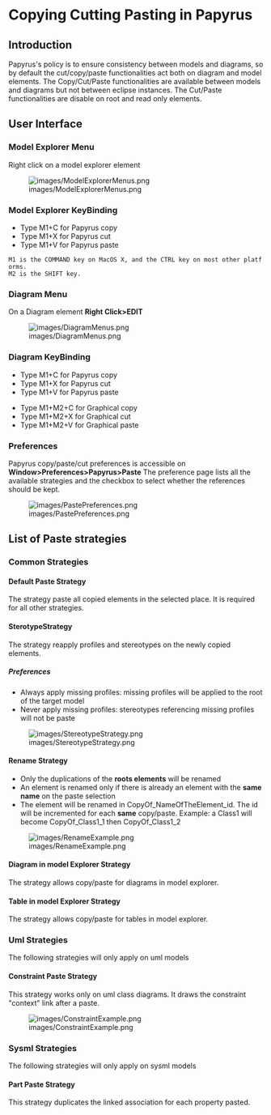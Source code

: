 <!--
 Copyright (c) 2014 CEA LIST.
 All rights reserved. This program and the accompanying materials
 are made available under the terms of the Eclipse Public License v1.0
 which accompanies this distribution, and is available at
 http://www.eclipse.org/legal/epl-v10.html

 Contributors:
  Benoit Maggi (CEA LIST) benoit.maggi@cea.fr - Initial Documentation
-->

=Copying Cutting Pasting in Papyrus=
==Introduction==

Papyrus's policy is to ensure consistency between models and diagrams, so by default the cut/copy/paste functionalities act both on diagram and model elements.
The Copy/Cut/Paste functionalities are available between models and diagrams but not between eclipse instances.  
The Cut/Paste functionalities are disable on root and read only elements.

==User Interface== 
===Model Explorer Menu===
Right click on a model explorer element

[[Image:images/ModelExplorerMenus.png]]

===Model Explorer KeyBinding===
*Type M1+C for Papyrus copy
*Type M1+X for Papyrus cut
*Type M1+V for Papyrus paste

 M1 is the COMMAND key on MacOS X, and the CTRL key on most other platforms.
 M2 is the SHIFT key.

===Diagram Menu===
On a Diagram element '''Right Click>EDIT''' 

[[Image:images/DiagramMenus.png]]

===Diagram KeyBinding===
*Type M1+C for Papyrus copy
*Type M1+X for Papyrus cut
*Type M1+V for Papyrus paste

*Type M1+M2+C for Graphical copy
*Type M1+M2+X for Graphical cut
*Type M1+M2+V for Graphical paste

===Preferences===

Papyrus copy/paste/cut preferences is accessible on '''Window>Preferences>Papyrus>Paste'''
The preference page lists all the available strategies and the checkbox to select whether the references should be kept.

[[Image:images/PastePreferences.png]]

<!--== Copy with external files ==
This paragraph will list all '''available''' interaction with external files.

=== Copy in Diagram Paste in External Files ===
The copied Diagram elements will be paste as an Image.
-->

== List of Paste strategies ==

=== Common Strategies ===

==== Default Paste Strategy  ====
The strategy paste all copied elements in the selected place.
It is required for all other strategies.

==== SterotypeStrategy ====
The strategy reapply profiles and stereotypes on the newly copied elements.

===== Preferences =====
* Always apply missing profiles: missing profiles will be applied to the root of the target model
* Never apply missing profiles: stereotypes referencing missing profiles will not be paste
<!-- * Featured :  Ask user : a popup will list all the missing profiles and ask the user which one to import -->

[[Image:images/StereotypeStrategy.png]]

==== Rename Strategy ====

* Only the duplications of the '''roots elements''' will be renamed
* An element is renamed only if there is already an element with the '''same name''' on the paste selection
* The element will be renamed in CopyOf_NameOfTheElement_id. The id will be incremented for each '''same''' copy/paste. Example: a Class1 will become CopyOf_Class1_1 then CopyOf_Class1_2
<!-- Featured : It will have two preferences, one for the prefix copy_of and one checkbox to disable the increment. -->

[[Image:images/RenameExample.png]]

==== Diagram in model Explorer Strategy ====
The strategy allows copy/paste for diagrams in model explorer. 

==== Table in model Explorer Strategy ====
The strategy allows copy/paste for tables in model explorer. 

=== Uml Strategies ===
The following strategies will only apply on uml models

==== Constraint Paste Strategy ====
This strategy works only on uml class diagrams. It draws the constraint "context" link after a paste. 

[[Image:images/ConstraintExample.png]]

=== Sysml Strategies ===
The following strategies will only apply on sysml models
==== Part Paste Strategy ====
This strategy duplicates the linked association for each property pasted. 

